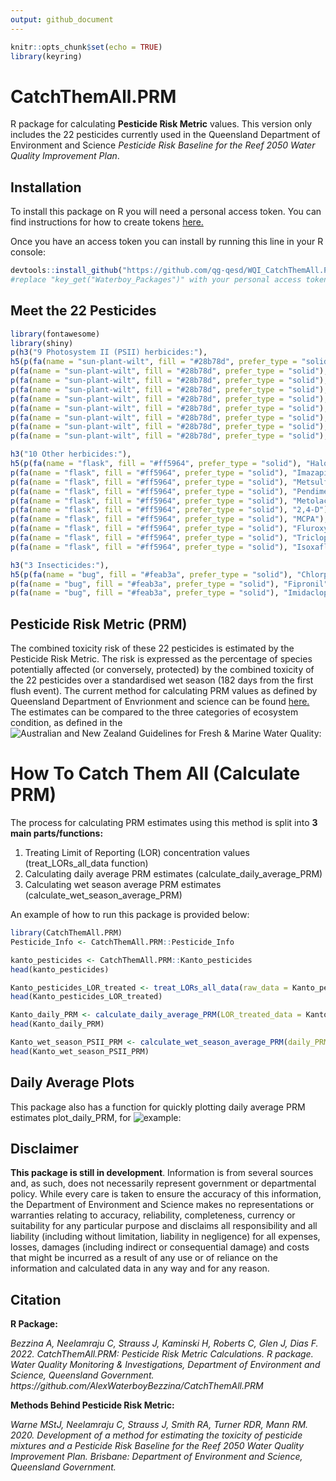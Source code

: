 ```yaml
---
output: github_document
---
```


```r
knitr::opts_chunk$set(echo = TRUE)
library(keyring)
```

# CatchThemAll.PRM

R package for calculating **Pesticide Risk Metric** values. This version only includes the 22 pesticides currently used in the Queensland Department of Environment and Science *Pesticide Risk Baseline for the Reef 2050 Water Quality Improvement Plan*.

## Installation

To install this package on R you will need a personal access token. You can find instructions for how to create tokens [here.](https://docs.github.com/en/authentication/keeping-your-account-and-data-secure/managing-your-personal-access-tokens)

Once you have an access token you can install by running this line in your R console:

```r
devtools::install_github("https://github.com/qg-qesd/WQI_CatchThemAll.PRM.git", auth_token = key_get("Waterboy_Packages"))
#replace "key_get("Waterboy_Packages")" with your personal access token

```

## Meet the 22 Pesticides

```r
library(fontawesome)
library(shiny)
p(h3("9 Photosystem II (PSII) herbicides:"),
h5(p(fa(name = "sun-plant-wilt", fill = "#28b78d", prefer_type = "solid"), "Ametryn"),
p(fa(name = "sun-plant-wilt", fill = "#28b78d", prefer_type = "solid"), "Atrazine"),
p(fa(name = "sun-plant-wilt", fill = "#28b78d", prefer_type = "solid"), "Diuron"),
p(fa(name = "sun-plant-wilt", fill = "#28b78d", prefer_type = "solid"), "Hexazinone"),
p(fa(name = "sun-plant-wilt", fill = "#28b78d", prefer_type = "solid"), "Metribuzin"),
p(fa(name = "sun-plant-wilt", fill = "#28b78d", prefer_type = "solid"), "Prometryn"),
p(fa(name = "sun-plant-wilt", fill = "#28b78d", prefer_type = "solid"), "Simazine"),
p(fa(name = "sun-plant-wilt", fill = "#28b78d", prefer_type = "solid"), "Tebuthiuron"),
p(fa(name = "sun-plant-wilt", fill = "#28b78d", prefer_type = "solid"), "Terbuthylazine")),

h3("10 Other herbicides:"),
h5(p(fa(name = "flask", fill = "#ff5964", prefer_type = "solid"), "Haloxyfop (acid)"),
p(fa(name = "flask", fill = "#ff5964", prefer_type = "solid"), "Imazapic"),
p(fa(name = "flask", fill = "#ff5964", prefer_type = "solid"), "Metsulfuron methyl"),
p(fa(name = "flask", fill = "#ff5964", prefer_type = "solid"), "Pendimethalin"),
p(fa(name = "flask", fill = "#ff5964", prefer_type = "solid"), "Metolachlor"),
p(fa(name = "flask", fill = "#ff5964", prefer_type = "solid"), "2,4-D"),
p(fa(name = "flask", fill = "#ff5964", prefer_type = "solid"), "MCPA"),
p(fa(name = "flask", fill = "#ff5964", prefer_type = "solid"), "Fluroxypyr"),
p(fa(name = "flask", fill = "#ff5964", prefer_type = "solid"), "Triclopyr"),
p(fa(name = "flask", fill = "#ff5964", prefer_type = "solid"), "Isoxaflutole metabolite (DKN)")),

h3("3 Insecticides:"),
h5(p(fa(name = "bug", fill = "#feab3a", prefer_type = "solid"), "Chlorpyrifos"),
p(fa(name = "bug", fill = "#feab3a", prefer_type = "solid"), "Fipronil"),
p(fa(name = "bug", fill = "#feab3a", prefer_type = "solid"), "Imidacloprid")))

```

## Pesticide Risk Metric (PRM)

The combined toxicity risk of these 22 pesticides is estimated by the Pesticide Risk Metric. The risk is expressed as the percentage of species potentially affected (or conversely, protected) by the combined toxicity of the 22 pesticides over a standardised wet season (182 days from the first flush event). The current method for calculating PRM values as defined by Queensland Department of Envrionment and science can be found [here.](https://www.publications.qld.gov.au/dataset/method-development-pesticide-risk-metric-baseline-condition-of-waterways-to-gbr/resource/c65858f9-d7ba-4aef-aa4f-e148f950220f) The estimates can be compared to the three categories of ecosystem condition, as defined in the ![Australian and New Zealand Guidelines for Fresh & Marine Water Quality:](https://github.com/qg-qesd/WQI_CatchThemAll.PRM/blob/main/images/ANZG_table.PNG)

# How To Catch Them All (Calculate PRM)

The process for calculating PRM estimates using this method is split into **3 main parts/functions:**

1. Treating Limit of Reporting (LOR) concentration values (treat_LORs_all_data function)
2. Calculating daily average PRM estimates (calculate_daily_average_PRM)
3. Calculating wet season average PRM estimates (calculate_wet_season_average_PRM)

An example of how to run this package is provided below:

```r
library(CatchThemAll.PRM)
Pesticide_Info <- CatchThemAll.PRM::Pesticide_Info

kanto_pesticides <- CatchThemAll.PRM::Kanto_pesticides
head(kanto_pesticides)

Kanto_pesticides_LOR_treated <- treat_LORs_all_data(raw_data = Kanto_pesticides, pesticide_info = Pesticide_Info)
head(Kanto_pesticides_LOR_treated)

Kanto_daily_PRM <- calculate_daily_average_PRM(LOR_treated_data = Kanto_pesticides_LOR_treated)
head(Kanto_daily_PRM)

Kanto_wet_season_PSII_PRM <- calculate_wet_season_average_PRM(daily_PRM_data = Kanto_daily_PRM, PRM_group = "Total PRM")
head(Kanto_wet_season_PSII_PRM)

```

## Daily Average Plots

This package also has a function for quickly plotting daily average PRM estimates plot_daily_PRM, for ![example:](https://github.com/qg-qesd/WQI_CatchThemAll.PRM/blob/main/images/plot_example.PNG)


## Disclaimer

**This package is still in development**. Information is from several sources and, as such, does not necessarily represent government or departmental policy. While every care is taken to ensure the accuracy of this information, the Department of Environment and Science makes no representations or warranties relating to  accuracy, reliability, completeness, currency or suitability for any particular purpose and disclaims all responsibility and all liability (including without limitation, liability in negligence) for all expenses, losses, damages (including indirect or consequential damage) and costs that might be incurred as a result of any use or of reliance on the information and calculated data in any way and for any reason.

## Citation

**R Package:**

*Bezzina A, Neelamraju C, Strauss J, Kaminski H, Roberts C, Glen J, Dias F. 2022. CatchThemAll.PRM: Pesticide Risk Metric Calculations. R package. Water Quality Monitoring & Investigations, Department of Environment and Science, Queensland Government. https://github.com/AlexWaterboyBezzina/CatchThemAll.PRM*

**Methods Behind Pesticide Risk Metric:**

*Warne MStJ, Neelamraju C, Strauss J, Smith RA, Turner RDR, Mann RM. 2020. Development of a method for estimating the toxicity of pesticide mixtures and a Pesticide Risk Baseline for the Reef 2050 Water Quality Improvement Plan. Brisbane: Department of Environment and Science, Queensland Government.*
